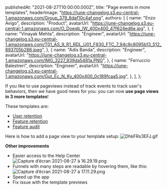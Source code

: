 
  publishedAt: "2021-08-27T10:00:00.000Z",
  title: "Page events in more templates",
  headerImage:
    "https://june-changelog.s3.eu-central-1.amazonaws.com/Group_379_8daf10c4af.png",
  authors: [
    {
      name: "Enzo Avigo",
      description: "Product",
      avatarUrl:
        "https://june-changelog.s3.eu-central-1.amazonaws.com/O_Doeqb_IW_400x400_47f624ed6e.jpg",
    },
    {
      name: "Vinayak Mehta",
      description: "Engineer",
      avatarUrl:
        "https://june-changelog.s3.eu-central-1.amazonaws.com/T01_AS_9_R1_RDL_U01_F830_FTC_7_94c9c8095b13_512_893705b288.jpeg",
    },
    {
      name: "Adis Banda",
      description: "Engineer",
      avatarUrl:
        "https://june-changelog.s3.eu-central-1.amazonaws.com/IMG_3227_939da5481a.PNG",
    },
    {
      name: "Ferruccio Balestreri",
      description: "Engineer",
      avatarUrl:
        "https://june-changelog.s3.eu-central-1.amazonaws.com/Gut_Ec_N_Ky_400x400_0c189fcaa5.jpg",
    },
  ],
};

If you like to use pageviews instead of track events to track user's behaviors, then we have good news for you:
you can now **use page views in 3 more templates**!

These templates are:

- [User retention ](https://june.so/template/retention)
- [Feature retention ](https://june.so/template/feature-retention)
- [Feature audit](https://june.so/template/audit)

Here is how to add a page view to your template setup:
![DhkFRs3EFJ.gif](https://june-changelog.s3.eu-central-1.amazonaws.com/Dhk_F_Rs3_EFJ_63a4080c49.gif)

**Other improvements**

- Easier access to the Help Center
  ![Capture d’écran 2021-08-27 à 16.29.19.png](https://june-changelog.s3.eu-central-1.amazonaws.com/Capture_d_ecran_2021_08_27_a_16_29_19_e2f28f4516.png)
- Funnels with many steps are readable by hovering them, like this:
  ![Capture d’écran 2021-08-27 à 17.11.29.png](https://june-changelog.s3.eu-central-1.amazonaws.com/Capture_d_ecran_2021_08_27_a_17_11_29_dc70db9055.png)
- Speed up the app
- Fix issue with the template previews

